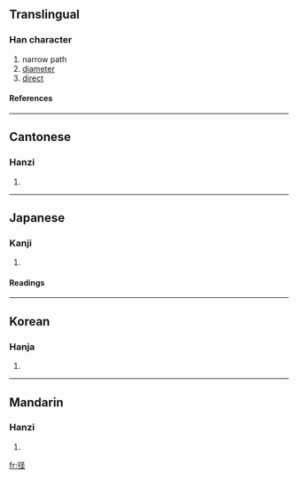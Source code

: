 {{see|徑}}

==Translingual==
===Han character===
{{Han char|rn=60|rad=彳|as=05|sn=8|four=|canj=竹人弓人一 (HONOM)}}
# narrow path
# [[diameter]]
# [[direct]]
====References====
{{Han ref|kx=0365.411|dkj=10080|dj=0686.060|hdz=20818.010|uh=5F84|ud=24452}}
----
==Cantonese==
===Hanzi===
{{yue-hanzi|jyut=|y=ging3}}
# {{defn|Cantonese}}
----
==Japanese==
===Kanji===
{{ja-kanji|grade=|rs=彳05}}
# {{defn|Japanese}} 
====Readings====
{{ja-readings|on=[[けい]] (kei)|kun=[[こみち]] (komichi), [[みち]] (michi), [[さしわたし]] (sashiwatashi)}}
----
==Korean==
===Hanja===
{{ko-hanja|hangeul=경|eumhun=|rv=gyeong|mr=kyŏng|y=keyng}}
# {{defn|Korean}}
----
==Mandarin==
===Hanzi===
{{cmn-hanzi|tra=徑|pin=[[dāi]] (dai1), [[jìng]] (jing4)|wg=tai<sup>1</sup>, ching<sup>4</sup>}}
# {{defn|Mandarin}}

[[fr:径]]